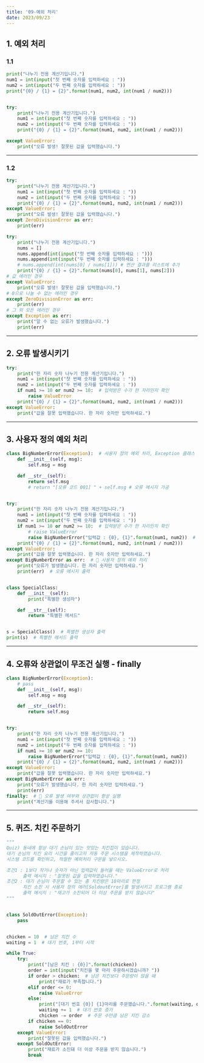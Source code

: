 ```yaml
---
title: '09-예외 처리'
date: 2023/09/23
---
```


## 1. 예외 처리

### 1.1

```py
print("나누기 전용 계산기입니다.")
num1 = int(input("첫 번째 숫자를 입력하세요 : "))
num2 = int(input("두 번째 숫자를 입력하세요 : "))
print("{0} / {1} = {2}".format(num1, num2, int(num1 / num2)))


try:
    print("나누기 전용 계산기입니다.")
    num1 = int(input("첫 번째 숫자를 입력하세요 : "))
    num2 = int(input("두 번째 숫자를 입력하세요 : "))
    print("{0} / {1} = {2}".format(num1, num2, int(num1 / num2)))

except ValueError:
    print("오류 발생! 잘못된 값을 입력했습니다.")

```

---

### 1.2

```py
try:
    print("나누기 전용 계산기입니다.")
    num1 = int(input("첫 번째 숫자를 입력하세요 : "))
    num2 = int(input("두 번째 숫자를 입력하세요 : "))
    print("{0} / {1} = {2}".format(num1, num2, int(num1 / num2)))
except ValueError:
    print("오류 발생! 잘못된 값을 입력했습니다.")
except ZeroDivisionError as err:
    print(err)

try:
    print("나누기 전용 계산기입니다.")
    nums = []
    nums.append(int(input("첫 번째 숫자를 입력하세요 : ")))
    nums.append(int(input("두 번째 숫자를 입력하세요 : ")))
    # nums.append(int(nums[0] / nums[1])) # 연산 결과를 리스트에 추가
    print("{0} / {1} = {2}".format(nums[0], nums[1], nums[2]))
# 값 에러인 경우
except ValueError:
    print("오류 발생! 잘못된 값을 입력했습니다.")
# 0으로 나눌 수 없는 에러인 경우
except ZeroDivisionError as err:
    print(err)
# 그 외 모든 에러인 경우
except Exception as err:
    print("알 수 없는 오류가 발생했습니다.")
    print(err)
```

---

## 2. 오류 발생시키기

```py
try:
    print("한 자리 숫자 나누기 전용 계산기입니다.")
    num1 = int(input("첫 번째 숫자를 입력하세요 : "))
    num2 = int(input("두 번째 숫자를 입력하세요 : "))
    if num1 >= 10 or num2 >= 10:  # 입력받은 수가 한 자리인지 확인
        raise ValueError
    print("{0} / {1} = {2}".format(num1, num2, int(num1 / num2)))
except ValueError:
    print("값을 잘못 입력했습니다. 한 자리 숫자만 입력하세요.")
```

---

## 3. 사용자 정의 예외 처리

```py
class BigNumberError(Exception):  # 사용자 정의 예외 처리, Exception 클래스 상속
    def __init__(self, msg):
        self.msg = msg

    def __str__(self):
        return self.msg
        # return "[오류 코드 001] " + self.msg # 오류 메시지 가공


try:
    print("한 자리 숫자 나누기 전용 계산기입니다.")
    num1 = int(input("첫 번째 숫자를 입력하세요 : "))
    num2 = int(input("두 번째 숫자를 입력하세요 : "))
    if num1 >= 10 or num2 >= 10:  # 입력받은 수가 한 자리인지 확인
        # raise ValueError
        raise BigNumberError("입력값 : {0}, {1}".format(num1, num2))  # 자세한 오류 메시지
    print("{0} / {1} = {2}".format(num1, num2, int(num1 / num2)))
except ValueError:
    print("값을 잘못 입력했습니다. 한 자리 숫자만 입력하세요.")
except BigNumberError as err:  # 📌 사용자 정의 예외 처리
    print("오류가 발생했습니다. 한 자리 숫자만 입력하세요.")
    print(err)  # 오류 메시지 출력


class SpecialClass:
    def __init__(self):
        print("특별한 생성자")

    def __str__(self):
        return "특별한 메서드"


s = SpecialClass()  # 특별한 생성자 출력
print(s)  # 특별한 메서드 출력
```

---

## 4. 오류와 상관없이 무조건 실행 - finally

```py
class BigNumberError(Exception):
    # pass
    def __init__(self, msg):
        self.msg = msg

    def __str__(self):
        return self.msg


try:
    print("한 자리 숫자 나누기 전용 계산기입니다.")
    num1 = int(input("첫 번째 숫자를 입력하세요 : "))
    num2 = int(input("두 번째 숫자를 입력하세요 : "))
    if num1 >= 10 or num2 >= 10:
        raise BigNumberError("입력값 : {0}, {1}".format(num1, num2))
    print("{0} / {1} = {2}".format(num1, num2, int(num1 / num2)))
except ValueError:
    print("값을 잘못 입력했습니다. 한 자리 숫자만 입력하세요.")
except BigNumberError as err:
    print("오류가 발생했습니다. 한 자리 숫자만 입력하세요.")
    print(err)
finally:  # 📌 오류 발생 여부와 상관없이 항상 실행
    print("계산기를 이용해 주셔서 감사합니다.")
```

---

## 5. 퀴즈. 치킨 주문하기

```py
"""
Quiz) 동네에 항상 대기 손님이 있는 맛있는 치킨집이 있습니다.
대기 손님의 치킨 요리 시간을 줄이고자 자동 주문 시스템을 제작하였습니다.
시스템 코드를 확인하고, 적절한 예외처리 구문을 넣으시오.

조건1 : 1보다 작거나 숫자가 아닌 입력값이 들어올 때는 ValueError로 처리
      출력 메시지 : "잘못된 값을 입력하였습니다."
조건2 : 대기 손님이 주문할 수 있는 총 치킨량은 10마리로 한정
      치킨 소진 시 사용자 정의 에러[SoldoutError]를 발생시키고 프로그램 종료
      출력 메시지 : "재고가 소진되어 더 이상 주문을 받지 않습니다"
"""


class SoldOutError(Exception):
    pass


chicken = 10  # 남은 치킨 수
waiting = 1  # 대기 번호, 1부터 시작

while True:
    try:
        print("[남은 치킨 : {0}]".format(chicken))
        order = int(input("치킨을 몇 마리 주문하시겠습니까? "))
        if order > chicken:  # 남은 치킨보다 주문량이 많을 때
            print("재료가 부족합니다.")
        elif order <= 0:
            raise ValueError
        else:
            print("[대기 번호 {0}] {1}마리를 주문했습니다.".format(waiting, order))
            waiting += 1  # 대기 번호 증가
            chicken -= order  # 주문 수만큼 남은 치킨 감소
        if chicken == 0:
            raise SoldOutError
    except ValueError:
        print("잘못된 값을 입력했습니다.")
    except SoldOutError:
        print("재료가 소진돼 더 이상 주문을 받지 않습니다.")
        break
```
